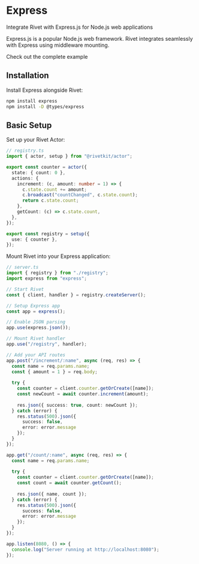 # Express

Integrate Rivet with Express.js for Node.js web applications

Express.js is a popular Node.js web framework. Rivet integrates seamlessly with Express using middleware mounting.

<Card title="View Example on GitHub" icon="github" href="https://github.com/rivet-gg/rivetkit/tree/main/examples/express" arrow horizontal>
	Check out the complete example
</Card>

## Installation

Install Express alongside Rivet:

```bash
npm install express
npm install -D @types/express
```

## Basic Setup

<Steps>
<Step title="Create Your Registry">
Set up your Rivet Actor:

```typescript
// registry.ts
import { actor, setup } from "@rivetkit/actor";

export const counter = actor({
  state: { count: 0 },
  actions: {
    increment: (c, amount: number = 1) => {
      c.state.count += amount;
      c.broadcast("countChanged", c.state.count);
      return c.state.count;
    },
    getCount: (c) => c.state.count,
  },
});

export const registry = setup({
  use: { counter },
});
```
</Step>

<Step title="Integrate with Express">
Mount Rivet into your Express application:

```typescript
// server.ts
import { registry } from "./registry";
import express from "express";

// Start Rivet
const { client, handler } = registry.createServer();

// Setup Express app
const app = express();

// Enable JSON parsing
app.use(express.json());

// Mount Rivet handler
app.use("/registry", handler);

// Add your API routes
app.post("/increment/:name", async (req, res) => {
  const name = req.params.name;
  const { amount = 1 } = req.body;
  
  try {
    const counter = client.counter.getOrCreate([name]);
    const newCount = await counter.increment(amount);
    
    res.json({ success: true, count: newCount });
  } catch (error) {
    res.status(500).json({ 
      success: false, 
      error: error.message 
    });
  }
});

app.get("/count/:name", async (req, res) => {
  const name = req.params.name;
  
  try {
    const counter = client.counter.getOrCreate([name]);
    const count = await counter.getCount();
    
    res.json({ name, count });
  } catch (error) {
    res.status(500).json({ 
      success: false, 
      error: error.message 
    });
  }
});

app.listen(8080, () => {
  console.log("Server running at http://localhost:8080");
});
```
</Step>
</Steps>

